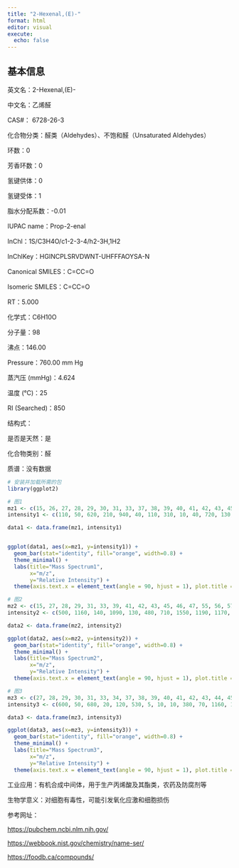 ```yaml
---
title: "2-Hexenal,(E)-"
format: html
editor: visual
execute: 
  echo: false
---
```


## 基本信息

英文名：2-Hexenal,(E)-

中文名：乙烯醛

CAS#： 6728-26-3

化合物分类：醛类（Aldehydes）、不饱和醛（Unsaturated Aldehydes）

环数：0

芳香环数：0

氢键供体：0

氢键受体：1

脂水分配系数：-0.01

IUPAC name：Prop-2-enal

InChl：1S/C3H4O/c1-2-3-4/h2-3H,1H2

InChlKey：HGINCPLSRVDWNT-UHFFFAOYSA-N

Canonical SMILES：C=CC=O

Isomeric SMILES：C=CC=O

RT：5.000

化学式：C6H10O

分子量：98

沸点：146.00

Pressure：760.00 mm Hg

蒸汽压 (mmHg)：4.624

温度 (℃)：25

RI (Searched)：850

结构式：

是否是天然：是

化合物类别：醛

质谱：没有数据

```r
# 安装并加载所需的包
library(ggplot2)

# 图1
mz1 <- c(15, 26, 27, 28, 29, 30, 31, 33, 37, 38, 39, 40, 41, 42, 43, 45, 46, 47, 50, 51, 52, 53, 54, 55, 56, 57, 58, 59, 60, 63, 65, 66, 67, 68, 69, 70, 71, 72, 73, 77, 79, 81, 82, 83, 84, 85, 86, 87, 88, 98, 115, 116)
intensity1 <- c(110, 50, 620, 210, 940, 40, 110, 310, 10, 40, 720, 130, 1690, 1160, 1320, 9999, 250, 140, 30, 50, 20, 150, 150, 1690, 5590, 350, 140, 70, 30, 10, 20, 10, 60, 50, 1280, 210, 80, 10, 50, 10, 10, 10, 20, 130, 1550, 130, 10, 80, 10, 10, 10, 10)

data1 <- data.frame(mz1, intensity1)


ggplot(data1, aes(x=mz1, y=intensity1)) +
  geom_bar(stat="identity", fill="orange", width=0.8) + 
  theme_minimal() + 
  labs(title="Mass Spectrum1",
       x="m/z",
       y="Relative Intensity") + 
  theme(axis.text.x = element_text(angle = 90, hjust = 1), plot.title = element_text(hjust = 0.5))  

# 图2
mz2 <- c(15, 27, 28, 29, 31, 33, 39, 41, 42, 43, 45, 46, 47, 55, 56, 57, 69, 70, 84, 85)
intensity2 <- c(500, 1160, 140, 1090, 130, 480, 710, 1550, 1190, 1170, 9999, 190, 100, 1210, 4160, 190, 890, 120, 1290, 100)

data2 <- data.frame(mz2, intensity2)

ggplot(data2, aes(x=mz2, y=intensity2)) +
  geom_bar(stat="identity", fill="orange", width=0.8) + 
  theme_minimal() + 
  labs(title="Mass Spectrum2",
       x="m/z",
       y="Relative Intensity") + 
  theme(axis.text.x = element_text(angle = 90, hjust = 1), plot.title = element_text(hjust = 0.5))  

# 图3
mz3 <- c(27, 28, 29, 30, 31, 33, 34, 37, 38, 39, 40, 41, 42, 43, 44, 45, 46, 47, 48, 50, 51, 52, 53, 54, 55, 56, 57, 58, 59, 60, 61, 63, 65, 66, 67, 68, 69, 70, 71, 72, 73, 74, 77, 79, 81, 82, 83, 84, 85, 86, 87, 88, 98, 115, 116)
intensity3 <- c(600, 50, 680, 20, 120, 530, 5, 10, 10, 380, 70, 1160, 1090, 1120, 60, 9999, 230, 120, 5, 5, 10, 5, 70, 100, 1160, 4380, 250, 80, 50, 20, 5, 5, 5, 5, 30, 40, 940, 160, 60, 5, 40, 5, 5, 5, 5, 5, 80, 1360, 110, 5, 50, 5, 5, 10, 10)

data3 <- data.frame(mz3, intensity3)

ggplot(data3, aes(x=mz3, y=intensity3)) +
  geom_bar(stat="identity", fill="orange", width=0.8) + 
  theme_minimal() + 
  labs(title="Mass Spectrum3",
       x="m/z",
       y="Relative Intensity") + 
  theme(axis.text.x = element_text(angle = 90, hjust = 1), plot.title = element_text(hjust = 0.5))  


```

工业应用：有机合成中间体，用于生产丙烯酸及其酯类，农药及防腐剂等

生物学意义：对细胞有毒性，可能引发氧化应激和细胞损伤

参考网址：

<https://pubchem.ncbi.nlm.nih.gov/>

<https://webbook.nist.gov/chemistry/name-ser/>

<https://foodb.ca/compounds/>
